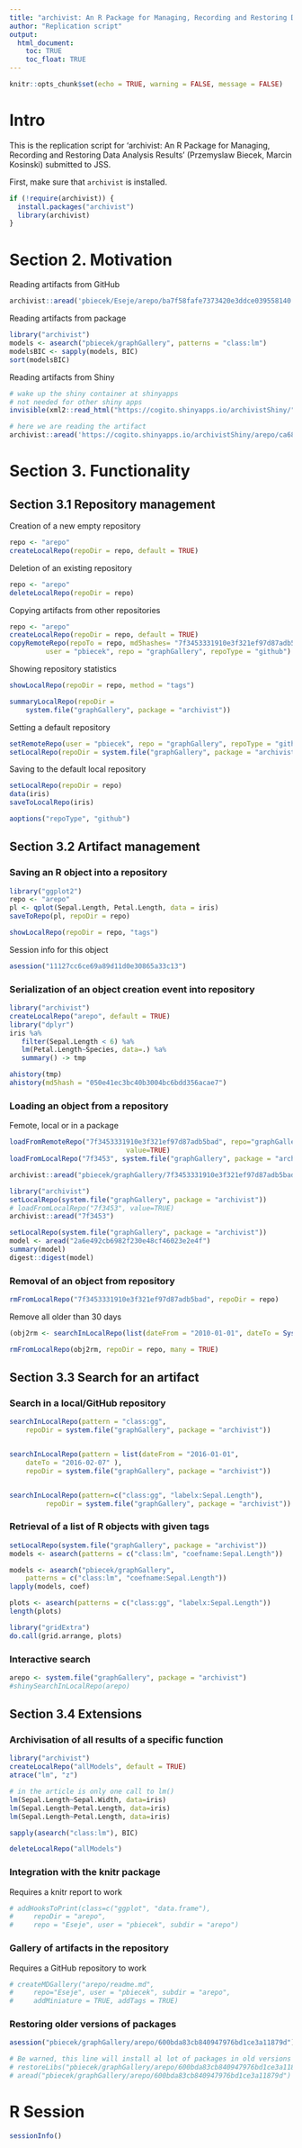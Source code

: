 ```yaml
---
title: "archivist: An R Package for Managing, Recording and Restoring Data Analysis Results"
author: "Replication script"
output: 
  html_document:
    toc: TRUE
    toc_float: TRUE
---
```


```r
knitr::opts_chunk$set(echo = TRUE, warning = FALSE, message = FALSE)
```

# Intro

This is the replication script for 'archivist: An R Package for Managing, Recording and Restoring Data Analysis Results' (Przemyslaw Biecek, Marcin Kosinski) submitted to JSS. 

First, make sure that `archivist` is installed.

```r
if (!require(archivist)) {
  install.packages("archivist")
  library(archivist)
}
```

# Section 2. Motivation

Reading artifacts from GitHub

```r
archivist::aread('pbiecek/Eseje/arepo/ba7f58fafe7373420e3ddce039558140') 
```

Reading artifacts from package

```r
library("archivist")
models <- asearch("pbiecek/graphGallery", patterns = "class:lm")
modelsBIC <- sapply(models, BIC)
sort(modelsBIC)
```

Reading artifacts from Shiny

```r
# wake up the shiny container at shinyapps
# not needed for other shiny apps
invisible(xml2::read_html("https://cogito.shinyapps.io/archivistShiny/"))

# here we are reading the artifact
archivist::aread('https://cogito.shinyapps.io/archivistShiny/arepo/ca680b829abd8f0a4bd2347dcf9fe534')
```

# Section 3. Functionality

## Section 3.1 Repository management


Creation of a new empty repository

```r
repo <- "arepo"
createLocalRepo(repoDir = repo, default = TRUE)
```

Deletion of an existing repository

```r
repo <- "arepo"
deleteLocalRepo(repoDir = repo)
```

Copying artifacts from other repositories

```r
repo <- "arepo"
createLocalRepo(repoDir = repo, default = TRUE)
copyRemoteRepo(repoTo = repo, md5hashes= "7f3453331910e3f321ef97d87adb5bad", 
         user = "pbiecek", repo = "graphGallery", repoType = "github")
```

Showing repository statistics

```r
showLocalRepo(repoDir = repo, method = "tags")
```

```r
summaryLocalRepo(repoDir = 
    system.file("graphGallery", package = "archivist")) 
```

Setting a default repository

```r
setRemoteRepo(user = "pbiecek", repo = "graphGallery", repoType = "github")
setLocalRepo(repoDir = system.file("graphGallery", package = "archivist"))
```

Saving to the default local repository

```r
setLocalRepo(repoDir = repo)
data(iris)
saveToLocalRepo(iris)
```


```r
aoptions("repoType", "github")
```

## Section 3.2 Artifact management

### Saving an R object into a repository

```r
library("ggplot2")
repo <- "arepo"
pl <- qplot(Sepal.Length, Petal.Length, data = iris)
saveToRepo(pl, repoDir = repo)

showLocalRepo(repoDir = repo, "tags")
```

Session info for this object

```r
asession("11127cc6ce69a89d11d0e30865a33c13")
```

### Serialization of an object creation event into repository

```r
library("archivist")
createLocalRepo("arepo", default = TRUE)
library("dplyr")
iris %a%
   filter(Sepal.Length < 6) %a%
   lm(Petal.Length~Species, data=.) %a%
   summary() -> tmp

ahistory(tmp)
ahistory(md5hash = "050e41ec3bc40b3004bc6bdd356acae7")
```

### Loading an object from a repository

Femote, local or in a package

```r
loadFromRemoteRepo("7f3453331910e3f321ef97d87adb5bad", repo="graphGallery", user="pbiecek", 
                             value=TRUE)
loadFromLocalRepo("7f3453", system.file("graphGallery", package = "archivist"), value=TRUE)

archivist::aread("pbiecek/graphGallery/7f3453331910e3f321ef97d87adb5bad")

library("archivist")
setLocalRepo(system.file("graphGallery", package = "archivist"))
# loadFromLocalRepo("7f3453", value=TRUE)
archivist::aread("7f3453")
```

```r
setLocalRepo(system.file("graphGallery", package = "archivist"))
model <- aread("2a6e492cb6982f230e48cf46023e2e4f")
summary(model)
digest::digest(model)
```

### Removal of an object from repository

```r
rmFromLocalRepo("7f3453331910e3f321ef97d87adb5bad", repoDir = repo)
```

Remove all older than 30 days

```r
(obj2rm <- searchInLocalRepo(list(dateFrom = "2010-01-01", dateTo = Sys.Date() - 30), repoDir = repo))

rmFromLocalRepo(obj2rm, repoDir = repo, many = TRUE)
```

## Section 3.3 Search for an artifact

### Search in a local/GitHub repository

```r
searchInLocalRepo(pattern = "class:gg", 
    repoDir = system.file("graphGallery", package = "archivist"))


searchInLocalRepo(pattern = list(dateFrom = "2016-01-01",
    dateTo = "2016-02-07" ), 
    repoDir = system.file("graphGallery", package = "archivist"))


searchInLocalRepo(pattern=c("class:gg", "labelx:Sepal.Length"),
         repoDir = system.file("graphGallery", package = "archivist"))	
```

### Retrieval of a list of R objects with given tags

```r
setLocalRepo(system.file("graphGallery", package = "archivist"))
models <- asearch(patterns = c("class:lm", "coefname:Sepal.Length"))

models <- asearch("pbiecek/graphGallery",  
    patterns = c("class:lm", "coefname:Sepal.Length"))
lapply(models, coef)

plots <- asearch(patterns = c("class:gg", "labelx:Sepal.Length"))
length(plots)

library("gridExtra")
do.call(grid.arrange, plots)

```

### Interactive search

```r
arepo <- system.file("graphGallery", package = "archivist")
#shinySearchInLocalRepo(arepo)
```

## Section 3.4 Extensions

### Archivisation of all results of a specific function

```r
library("archivist")
createLocalRepo("allModels", default = TRUE)
atrace("lm", "z")

# in the article is only one call to lm()
lm(Sepal.Length~Sepal.Width, data=iris)
lm(Sepal.Length~Petal.Length, data=iris)
lm(Sepal.Length~Petal.Length, data=iris)

sapply(asearch("class:lm"), BIC)

deleteLocalRepo("allModels")
```

### Integration with the knitr package

Requires a knitr report to work

```r
# addHooksToPrint(class=c("ggplot", "data.frame"),
#     repoDir = "arepo",
#     repo = "Eseje", user = "pbiecek", subdir = "arepo")
```

### Gallery of artifacts in the repository

Requires a GitHub repository to work

```r
# createMDGallery("arepo/readme.md",
#     repo="Eseje", user = "pbiecek", subdir = "arepo",
#     addMiniature = TRUE, addTags = TRUE)
```

### Restoring older versions of packages

```r
asession("pbiecek/graphGallery/arepo/600bda83cb840947976bd1ce3a11879d")

# Be warned, this line will install al lot of packages in old versions
# restoreLibs("pbiecek/graphGallery/arepo/600bda83cb840947976bd1ce3a11879d")
# aread("pbiecek/graphGallery/arepo/600bda83cb840947976bd1ce3a11879d")
```


# R Session

```r
sessionInfo()
```



